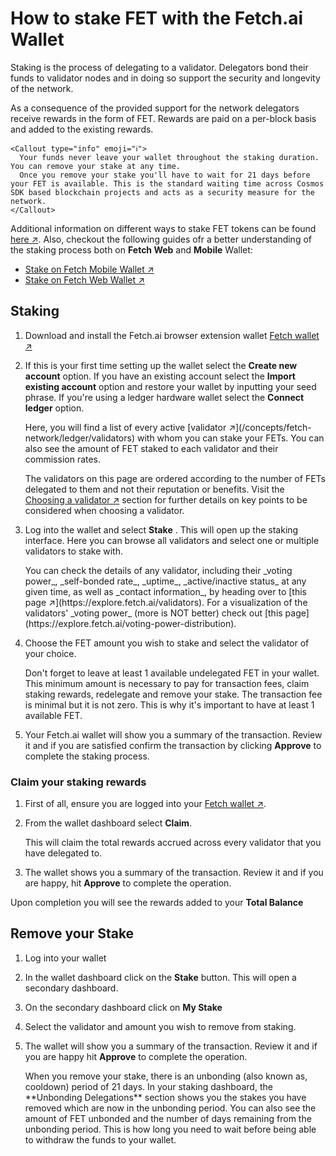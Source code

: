 
# How to stake FET with the Fetch.ai Wallet

Staking is the process of delegating to a validator. Delegators bond their funds to validator nodes and in doing so support the security and longevity of the network.

As a consequence of the provided support for the network delegators receive rewards in the form of FET. Rewards are paid on a per-block basis and added to the existing rewards.

    <Callout type="info" emoji="ℹ️">
      Your funds never leave your wallet throughout the staking duration. You can remove your stake at any time. 
      Once you remove your stake you'll have to wait for 21 days before your FET is available. This is the standard waiting time across Cosmos SDK based blockchain projects and acts as a security measure for the network. 
    </Callout>

Additional information on different ways to stake FET tokens can be found [here ↗️](/guides/fetch-network/different-ways-to-stake-the-fet-token). Also, checkout the following guides ofr a better understanding of the staking process both on **Fetch Web** and **Mobile** Wallet:

- [Stake on Fetch Mobile Wallet ↗️](/guides/fetch-network/fetch-wallet/mobile-wallet/stake)
- [Stake on Fetch Web Wallet ↗️](/guides/fetch-network/fetch-wallet/web-wallet/stake)

## Staking 

1. Download and install the Fetch.ai browser extension wallet [Fetch wallet ↗️](https://fetch.ai/get-fetch-wallet)

2. If this is your first time setting up the wallet select the **Create new account** option. If you have an existing account select the **Import existing account** option and restore your wallet by inputting your seed phrase. If you're using a ledger hardware wallet select the **Connect ledger** option. 

    <Callout type="info" emoji="ℹ️">
      Here, you will find a list of every active [validator ↗️](/concepts/fetch-network/ledger/validators) with whom you can stake your FETs. You can also see the amount of FET staked to each validator and their commission rates.

      The validators on this page are ordered according to the number of FETs delegated to them and not their reputation or benefits. Visit the [Choosing a validator ↗️](/guides/fetch-network/re-delegating-staked-fet-token#choosing-a-validator) section for further details on key points to be considered when choosing a validator.
    </Callout>

3. Log into the wallet and select **Stake** . This will open up the staking interface. Here you can browse all validators and select one or multiple validators to stake with. 

    <Callout type="info" emoji="ℹ️">
      You can check the details of any validator, including their _voting power_, _self-bonded rate_, _uptime_, _active/inactive status_ at any given time, as well as _contact information_, by heading over to [this page ↗️](https://explore.fetch.ai/validators). For a visualization of the validators' _voting power_ (more is NOT better) check out [this page](https://explore.fetch.ai/voting-power-distribution).
    </Callout>

4. Choose the FET amount you wish to stake and select the validator of your choice.

    <Callout type="info" emoji="ℹ️">
      Don't forget to leave at least 1 available undelegated FET in your wallet. This minimum amount is necessary to pay for transaction fees, claim staking rewards, redelegate and remove your stake. The transaction fee is minimal but it is not zero. This is why it's important to have at least 1 available FET.
    </Callout>

6. Your Fetch.ai wallet will show you a summary of the transaction. Review it and if you are satisfied confirm the transaction by clicking **Approve** to complete the staking process.

### Claim your staking rewards 

1. First of all, ensure you are logged into your [Fetch wallet ↗️](/guides/fetch-network/fetch-wallet/web-wallet/get-started).
2. From the wallet dashboard select **Claim**.

    <Callout type="info" emoji="ℹ️">
      This will claim the total rewards accrued across every validator that you have delegated to.
    </Callout>

3. The wallet shows you a summary of the transaction. Review it and if you are happy, hit **Approve** to complete the operation.

Upon completion you will see the rewards added to your **Total Balance**

## Remove your Stake

1. Log into your wallet
2. In the wallet dashboard click on the **Stake** button. This will open a secondary dashboard. 
3. On the secondary dashboard click on **My Stake** 
4. Select the validator and amount you wish to remove from staking. 
5. The wallet will show you a summary of the transaction. Review it and if you are happy hit **Approve** to complete the operation.

    <Callout type="info" emoji="ℹ️">
      When you remove your stake, there is an unbonding (also known as, cooldown) period of 21 days. In your staking dashboard, the **Unbonding Delegations** section shows you the stakes you have removed which are now in the unbonding period. You can also see the amount of FET unbonded and the number of days remaining from the unbonding period. This is how long you need to wait before being able to withdraw the funds to your wallet.
    </Callout>
